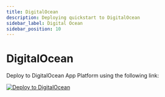 ```yaml
---
title: DigitalOcean
description: Deploying quickstart to DigitalOcean
sidebar_label: Digital Ocean
sidebar_position: 10
---
```


# DigitalOcean

Deploy to DigitalOcean App Platform using the following link:

[![Deploy to DigitalOcean](https://www.deploytodo.com/do-btn-blue.svg)](https://cloud.digitalocean.com/apps/new?repo=https://github.com/stellar/quickstart/tree/master)
